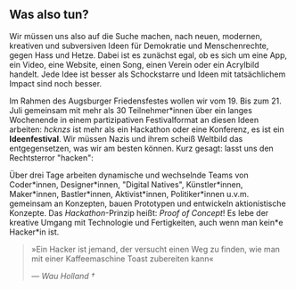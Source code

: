 ## Was also tun?

Wir müssen uns also auf die Suche machen, nach neuen, modernen, kreativen und subversiven Ideen für Demokratie und Menschenrechte, gegen Hass und Hetze. Dabei ist es zunächst egal, ob es sich um eine App, ein Video, eine Website, einen Song, einen Verein oder ein Acrylbild handelt. Jede Idee ist besser als Schockstarre und Ideen mit tatsächlichem Impact sind noch besser.

Im Rahmen des Augsburger Friedensfestes wollen wir vom 19. Bis zum 21. Juli gemeinsam mit mehr als 30 Teilnehmer\*innen über ein langes Wochenende in einem partizipativen Festivalformat an diesen Ideen arbeiten: _hcknzs_ ist mehr als ein Hackathon oder eine Konferenz, es ist ein **Ideenfestival**. Wir müssen Nazis und ihrem scheiß Weltbild das entgegensetzen, was wir am besten können. Kurz gesagt: lasst uns den Rechtsterror "hacken":

Über drei Tage arbeiten dynamische und wechselnde Teams von Coder\*innen, Designer\*innen, "Digital Natives", Künstler\*innen, Maker\*innen, Bastler\*innen, Aktivist\*innen, Politiker\*innen u.v.m. gemeinsam an Konzepten, bauen Prototypen und entwickeln aktionistische Konzepte. Das _Hackathon_-Prinzip heißt: _Proof of Concept_! Es lebe der kreative Umgang mit Technologie und Fertigkeiten, auch wenn man kein\*e Hacker\*in ist.

> »Ein Hacker ist jemand, der versucht einen Weg zu finden, wie man mit einer Kaffeemaschine Toast zubereiten kann«
>
> _— Wau Holland †_
